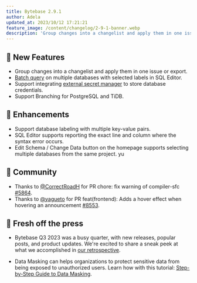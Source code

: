```yaml
---
title: Bytebase 2.9.1
author: Adela
updated_at: 2023/10/12 17:21:21
feature_image: /content/changelog/2-9-1-banner.webp
description: 'Group changes into a changelist and apply them in one issue or export.'
---
```



## 🚀 New Features

- Group changes into a changelist and apply them in one issue or export.
- [Batch query](/sql-editor/run-queries/#batch-mode) on multiple databases with selected labels in SQL Editor.
- Support integrating [external secret manager](/get-started/instance/#use-secret-manager) to store database credentials.
- Support Branching for PostgreSQL and TiDB.

## 🎄 Enhancements

- Support database labeling with multiple key-value pairs.
- SQL Editor supports reporting the exact line and column where the syntax error occurs.
- Edit Schema / Change Data button on the homepage supports selecting multiple databases from the same project.
  yu

## 🎠 Community

- Thanks to [@CorrectRoadH](https://github.com/correctroadh) for PR chore: fix warning of compiler-sfc [#5864](https://github.com/bytebase/bytebase/pull/5864).
- Thanks to [@yagueto](https://github.com/yagueto) for PR feat(frontend): Adds a hover effect when hovering an announcement [#8553](https://github.com/bytebase/bytebase/pull/8553).

## 📰 Fresh off the press

- Bytebase Q3 2023 was a busy quarter, with new releases, popular posts, and product updates. We're excited to share a sneak peek at what we accomplished in [our retrospective](/blog/2023-q3-retrospect).

- Data Masking can helps organizations to protect sensitive data from being exposed to unauthorized users. Learn how with this tutorial: [Step-by-Step Guide to Data Masking](/tutorials/data-masking/).

<InstallUpgrade />
